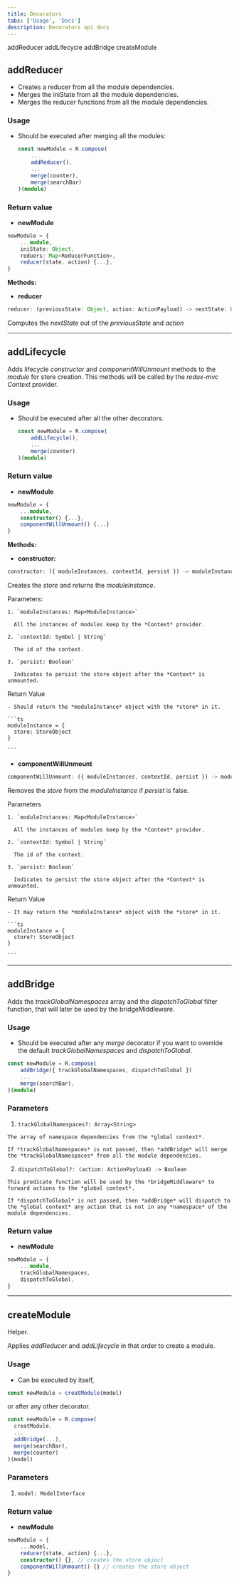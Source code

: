 ```yaml
---
title: Decorators
tabs: ['Usage', 'Docs']
description: Decorators api docs
---
```


<AnchorLinks>
  <AnchorLink>addReducer</AnchorLink>
  <AnchorLink>addLifecycle</AnchorLink>
  <AnchorLink>addBridge</AnchorLink>
  <AnchorLink>createModule</AnchorLink>
</AnchorLinks>

## addReducer

- Creates a reducer from all the module dependencies.
- Merges the iniState from all the module dependencies.
- Merges the reducer functions from all the module dependencies.

### Usage

  - Should be executed after merging all the modules:

    ```ts
    const newModule = R.compose(
        ...
        addReducer(),
        ...
        merge(counter),
        merge(searchBar)
    )(module)

    ```

### Return value

  - **newModule**

  ```ts
  newModule = {
      ...module,
      iniState: Object,
      reduers: Map<ReducerFunction>,
      reducer(state, action) {...},
  }

  ```

**Methods:**

  - **reducer**

  ```ts
  reducer: (previousState: Object, action: ActionPayload) -> nextState: Object

  ```

  Computes the *nextState* out of the *previousState* and *action*

---

## addLifecycle

Adds lifecycle *constructor* and *componentWillUnmount* methods to the *module* for store creation. This methods will be called by the *redux-mvc Context* provider.

### Usage

  - Should be executed after all the other decorators.

    ```ts
    const newModule = R.compose(
        addLifecycle(),
        ...
        merge(counter)
    )(module)

    ```

### Return value
  - **newModule**

  ```ts
  newModule = {
      ...module,
      constructor() {...},
      componentWillUnmount() {...}
  }

  ```

**Methods:**

  - **constructor:**

  ```ts
  constructor: ({ moduleInstances, contextId, persist }) -> moduleInstance: ModuleInstance

  ```

  Creates the *store* and returns the *moduleInstance*.

  Parameters:

    1. `moduleInstances: Map<ModuleInstance>`

      All the instances of modules keep by the *Context* provider.

    2. `contextId: Symbol | String`

      The id of the context.

    3. `persist: Boolean`

      Indicates to persist the store object after the *Context* is unmounted.

  Return Value

    - Should return the *moduleInstance* object with the *store* in it.

    ```ts
    moduleInstance = {
      store: StoreObject
    }

    ```


  - **componentWillUnmount**

  ```ts
  componentWillUnmount: ({ moduleInstances, contextId, persist }) -> moduleInstance: ModuleInstance

  ```

  Removes the *store* from the *moduleInstance* if *persist* is false.

  Parameters

    1. `moduleInstances: Map<ModuleInstance>`

      All the instances of modules keep by the *Context* provider.

    2. `contextId: Symbol | String`

      The id of the context.

    3. `persist: Boolean`

      Indicates to persist the store object after the *Context* is unmounted.

  Return Value

    - It may return the *moduleInstance* object with the *store* in it.

    ```ts
    moduleInstance = {
      store?: StoreObject
    }

    ```

---

## addBridge

Adds the *trackGlobalNamespaces* array and the *dispatchToGlobal* filter function, that will later be used by the bridgeMiddleware.

### Usage

  - Should be executed after any *merge* decorator if you want to override the default *trackGlobalNamespaces* and *dispatchToGlobal*.

  ```ts
  const newModule = R.compose(
      addBridge({ trackGlobalNamespaces, dispatchToGlobal })
      ...
      merge(searchBar),
  )(module)

  ```

### Parameters

  1. `trackGlobalNamespaces?: Array<String>`

    The array of namespace dependencies from the *global context*.

    If *trackGlobalNamespaces* is not passed, then *addBridge* will merge the *trackGlobalNamespaces* from all the module dependencies.

  2. `dispatchToGlobal?: (action: ActionPayload) -> Boolean`

    This predicate function will be used by the *bridgeMiddleware* to forward actions to the *global context*.

    If *dispatchToGlobal* is not passed, then *addBridge* will dispatch to the *global context* any action that is not in any *namespace* of the module dependencies.

### Return value

  - **newModule**

  ```ts
  newModule = {
      ...module,
      trackGlobalNamespaces,
      dispatchToGlobal,
  }

  ```
  
---

## createModule

Helper.

Applies *addReducer* and *addLifecycle* in that order to create a module.


### Usage

  - Can be executed by itself,

  ```ts
  const newModule = creatModule(model)

  ``` 

  or after any other decorator.

  ```ts
  const newModule = R.compose(
    creatModule, 
    ...
    addBridge(...),
    merge(searchBar),
    merge(counter)
  )(model)

  ``` 

### Parameters

  1. `model: ModelInterface`

### Return value

  - **newModule**

  ```ts
  newModule = {
      ...model,
      reducer(state, action) {...},
      constructor() {}, // creates the store object
      componentWillUnmount() {} // creates the store object
  }

  ```
